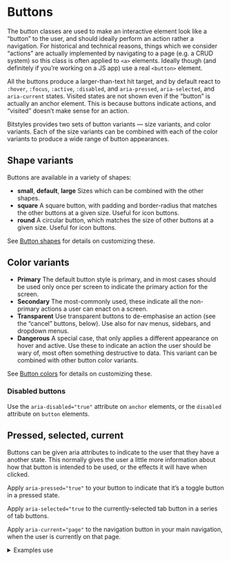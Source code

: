 
<Meta title="UI/Buttons/Overview" />

<Canvas>
  <Story id="atoms-button-base--button-selection" />
</Canvas>

# Buttons

The button classes are used to make an interactive element look like a “button” to the user, and should ideally perform an action rather a navigation. For historical and technical reasons, things which we consider “actions” are actually implemented by navigating to a page (e.g. a CRUD system) so this class is often applied to `<a>` elements. Ideally though (and definitely if you’re working on a JS app) use a real `<button>` element.

All the buttons produce a larger-than-text hit target, and by default react to `:hover`, `:focus`, `:active`, `:disabled`, and `aria-pressed`, `aria-selected`, and `aria-current` states. Visited states are not shown even if the “button” is actually an anchor element. This is because buttons indicate actions, and “visited” doesn’t make sense for an action.

Bitstyles provides two sets of button variants — size variants, and color variants. Each of the size variants can be combined with each of the color variants to produce a wide range of button appearances.

## Shape variants

Buttons are available in a variety of shapes:

- **small**, **default**, **large** Sizes which can be combined with the other shapes.
- **square** A square button, with padding and border-radius that matches the other buttons at a given size. Useful for icon buttons.
- **round** A circular button, which matches the size of other buttons at a given size. Useful for icon buttons.

See [Button shapes](/docs/atoms-button-shapes--small) for details on customizing these.

## Color variants

- **Primary** The default button style is primary, and in most cases should be used only once per screen to indicate the primary action for the screen.
- **Secondary** The most-commonly used, these indicate all the non-primary actions a user can enact on a screen.
- **Transparent** Use transparent buttons to de-emphasise an action (see the “cancel” buttons, below). Use also for nav menus, sidebars, and dropdown menus.
- **Dangerous** A special case, that only applies a different appearance on hover and active. Use these to indicate an action the user should be wary of, most often something destructive to data. This variant can be combined with other button color variants.

See [Button colors](/docs/atoms-button-colors--primary) for details on customizing these.

### Disabled buttons

Use the `aria-disabled="true"` attribute on `anchor` elements, or the `disabled` attribute on `button` elements.

## Pressed, selected, current

Buttons can be given aria attributes to indicate to the user that they have a another state. This normally gives the user a little more information about how that button is intended to be used, or the effects it will have when clicked.

Apply `aria-pressed="true"` to your button to indicate that it’s a toggle button in a pressed state.

Apply `aria-selected="true` to the currently-selected tab button in a series of tab buttons.

Apply `aria-current="page"` to the navigation button in your main navigation, when the user is currently on that page.

<details class="u-margin-xl-y">
  <summary class="u-h4 u-font-medium">Examples use</summary>
  <ul>
    <li>
      <a href="/docs/atoms-button-colors--primary">Button color variants</a>
    </li>
    <li>
      <a href="/docs/atoms-button-shapes--small">Button shape variants</a>
    </li>
  </ul>
</details>
